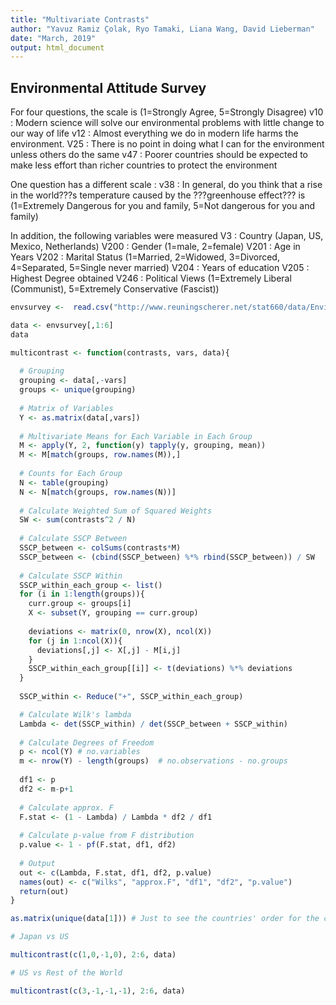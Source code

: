 ```yaml
---
title: "Multivariate Contrasts"
author: "Yavuz Ramiz Çolak, Ryo Tamaki, Liana Wang, David Lieberman"
date: "March, 2019"
output: html_document
---
```


##  Environmental Attitude Survey

For four questions, the scale is (1=Strongly Agree, 5=Strongly Disagree)
v10 : Modern science will solve our environmental problems with little change to our way of life
v12 : Almost everything we do in modern life harms the environment.
V25 : There is no point in doing what I can for the environment unless others do the same
v47 : Poorer countries should be expected to make less effort than richer countries to protect the environment

One question has a different scale :
v38 : In general, do you think that a rise in the world???s temperature caused by the ???greenhouse effect??? is (1=Extremely Dangerous for you and family, 5=Not dangerous for you and family)

In addition, the following variables were measured
V3 : Country (Japan, US, Mexico, Netherlands)
V200 : Gender (1=male, 2=female)
V201 : Age in Years
V202 : Marital Status (1=Married, 2=Widowed, 3=Divorced, 4=Separated, 5=Single never married)
V204 : Years of education
V205 : Highest Degree obtained
V246 : Political Views (1=Extremely Liberal (Communist), 5=Extremely Conservative (Fascist))

```r
envsurvey <-  read.csv("http://www.reuningscherer.net/stat660/data/Environmental_Survey_MANOVA.csv", header=T)

data <- envsurvey[,1:6]
data
```

```r
multicontrast <- function(contrasts, vars, data){
  
  # Grouping
  grouping <- data[,-vars]
  groups <- unique(grouping)
  
  # Matrix of Variables
  Y <- as.matrix(data[,vars])
  
  # Multivariate Means for Each Variable in Each Group
  M <- apply(Y, 2, function(y) tapply(y, grouping, mean))
  M <- M[match(groups, row.names(M)),]
  
  # Counts for Each Group
  N <- table(grouping)
  N <- N[match(groups, row.names(N))]
  
  # Calculate Weighted Sum of Squared Weights
  SW <- sum(contrasts^2 / N)
  
  # Calculate SSCP Between
  SSCP_between <- colSums(contrasts*M)
  SSCP_between <- (cbind(SSCP_between) %*% rbind(SSCP_between)) / SW
  
  # Calculate SSCP Within
  SSCP_within_each_group <- list()
  for (i in 1:length(groups)){
    curr.group <- groups[i]
    X <- subset(Y, grouping == curr.group)
    
    deviations <- matrix(0, nrow(X), ncol(X))
    for (j in 1:ncol(X)){
      deviations[,j] <- X[,j] - M[i,j]
    }
    SSCP_within_each_group[[i]] <- t(deviations) %*% deviations
  }
  
  SSCP_within <- Reduce("+", SSCP_within_each_group) 

  # Calculate Wilk's lambda
  Lambda <- det(SSCP_within) / det(SSCP_between + SSCP_within)
  
  # Calculate Degrees of Freedom
  p <- ncol(Y) # no.variables
  m <- nrow(Y) - length(groups)  # no.observations - no.groups
  
  df1 <- p
  df2 <- m-p+1
  
  # Calculate approx. F
  F.stat <- (1 - Lambda) / Lambda * df2 / df1
  
  # Calculate p-value from F distribution
  p.value <- 1 - pf(F.stat, df1, df2)
  
  # Output
  out <- c(Lambda, F.stat, df1, df2, p.value)
  names(out) <- c("Wilks", "approx.F", "df1", "df2", "p.value")
  return(out)
}
```

```r
as.matrix(unique(data[1])) # Just to see the countries' order for the contrasts vector
```

```r
# Japan vs US

multicontrast(c(1,0,-1,0), 2:6, data)
```

```r
# US vs Rest of the World

multicontrast(c(3,-1,-1,-1), 2:6, data)
```
